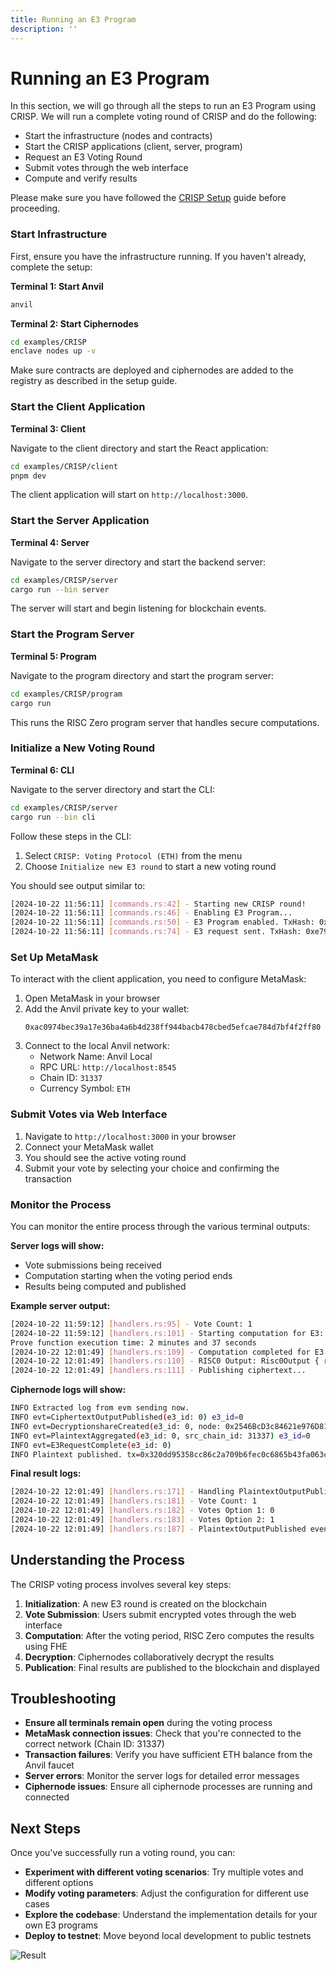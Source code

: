```yaml
---
title: Running an E3 Program
description: ''
---
```



# Running an E3 Program

In this section, we will go through all the steps to run an E3 Program using CRISP. We will run a complete voting round of CRISP and do the following:

- Start the infrastructure (nodes and contracts)
- Start the CRISP applications (client, server, program)
- Request an E3 Voting Round
- Submit votes through the web interface
- Compute and verify results

Please make sure you have followed the [CRISP Setup](/CRISP/setup) guide before proceeding.

<Steps>

### Start Infrastructure

First, ensure you have the infrastructure running. If you haven't already, complete the setup:

**Terminal 1: Start Anvil**
```sh
anvil
```

**Terminal 2: Start Ciphernodes**
```sh
cd examples/CRISP
enclave nodes up -v
```

Make sure contracts are deployed and ciphernodes are added to the registry as described in the setup guide.

### Start the Client Application

**Terminal 3: Client**

Navigate to the client directory and start the React application:

```sh
cd examples/CRISP/client
pnpm dev
```

The client application will start on `http://localhost:3000`.

### Start the Server Application

**Terminal 4: Server**

Navigate to the server directory and start the backend server:

```sh
cd examples/CRISP/server
cargo run --bin server
```

The server will start and begin listening for blockchain events.

### Start the Program Server

**Terminal 5: Program**

Navigate to the program directory and start the program server:

```sh
cd examples/CRISP/program
cargo run
```

This runs the RISC Zero program server that handles secure computations.

### Initialize a New Voting Round

**Terminal 6: CLI**

Navigate to the server directory and start the CLI:

```sh
cd examples/CRISP/server
cargo run --bin cli
```

Follow these steps in the CLI:

1. Select `CRISP: Voting Protocol (ETH)` from the menu
2. Choose `Initialize new E3 round` to start a new voting round

You should see output similar to:
```sh
[2024-10-22 11:56:11] [commands.rs:42] - Starting new CRISP round!
[2024-10-22 11:56:11] [commands.rs:46] - Enabling E3 Program...
[2024-10-22 11:56:11] [commands.rs:50] - E3 Program enabled. TxHash: 0xa391a4cd2dcc59f4bc6dd1f5ed1c78006dbba4556ea633f4b6a53e2271538682
[2024-10-22 11:56:11] [commands.rs:74] - E3 request sent. TxHash: 0xe7998b9748e3526f6ca992c9bb498beabe4f387b02240a23d0f42a2386d3c305
```

### Set Up MetaMask

To interact with the client application, you need to configure MetaMask:

1. Open MetaMask in your browser
2. Add the Anvil private key to your wallet:
   ```
   0xac0974bec39a17e36ba4a6b4d238ff944bacb478cbed5efcae784d7bf4f2ff80
   ```
3. Connect to the local Anvil network:
   - Network Name: Anvil Local
   - RPC URL: `http://localhost:8545`
   - Chain ID: `31337`
   - Currency Symbol: `ETH`

### Submit Votes via Web Interface

1. Navigate to `http://localhost:3000` in your browser
2. Connect your MetaMask wallet
3. You should see the active voting round
4. Submit your vote by selecting your choice and confirming the transaction

### Monitor the Process

You can monitor the entire process through the various terminal outputs:

**Server logs will show:**
- Vote submissions being received
- Computation starting when the voting period ends
- Results being computed and published

**Example server output:**
```sh
[2024-10-22 11:59:12] [handlers.rs:95] - Vote Count: 1
[2024-10-22 11:59:12] [handlers.rs:101] - Starting computation for E3: 0
Prove function execution time: 2 minutes and 37 seconds
[2024-10-22 12:01:49] [handlers.rs:109] - Computation completed for E3: 0
[2024-10-22 12:01:49] [handlers.rs:110] - RISC0 Output: Risc0Output { result: ComputeResult } ...
[2024-10-22 12:01:49] [handlers.rs:111] - Publishing ciphertext...
```

**Ciphernode logs will show:**
```sh
INFO Extracted log from evm sending now.
INFO evt=CiphertextOutputPublished(e3_id: 0) e3_id=0
INFO evt=DecryptionshareCreated(e3_id: 0, node: 0x2546BcD3c84621e976D8185a91A922aE77ECEc30) e3_id=0
INFO evt=PlaintextAggregated(e3_id: 0, src_chain_id: 31337) e3_id=0
INFO evt=E3RequestComplete(e3_id: 0)
INFO Plaintext published. tx=0x320dd95358cc86c2a709b6fec0c6865b43fa063cb61dfcb8a748005d4886f040
```

**Final result logs:**
```sh
[2024-10-22 12:01:49] [handlers.rs:171] - Handling PlaintextOutputPublished event...
[2024-10-22 12:01:49] [handlers.rs:181] - Vote Count: 1
[2024-10-22 12:01:49] [handlers.rs:182] - Votes Option 1: 0
[2024-10-22 12:01:49] [handlers.rs:183] - Votes Option 2: 1
[2024-10-22 12:01:49] [handlers.rs:187] - PlaintextOutputPublished event handled.
```

</Steps>

## Understanding the Process

The CRISP voting process involves several key steps:

1. **Initialization**: A new E3 round is created on the blockchain
2. **Vote Submission**: Users submit encrypted votes through the web interface
3. **Computation**: After the voting period, RISC Zero computes the results using FHE
4. **Decryption**: Ciphernodes collaboratively decrypt the results
5. **Publication**: Final results are published to the blockchain and displayed

## Troubleshooting

- **Ensure all terminals remain open** during the voting process
- **MetaMask connection issues**: Check that you're connected to the correct network (Chain ID: 31337)
- **Transaction failures**: Verify you have sufficient ETH balance from the Anvil faucet
- **Server errors**: Monitor the server logs for detailed error messages
- **Ciphernode issues**: Ensure all ciphernode processes are running and connected

## Next Steps

Once you've successfully run a voting round, you can:

- **Experiment with different voting scenarios**: Try multiple votes and different options
- **Modify voting parameters**: Adjust the configuration for different use cases
- **Explore the codebase**: Understand the implementation details for your own E3 programs
- **Deploy to testnet**: Move beyond local development to public testnets

![Result](/poll-result.png)

